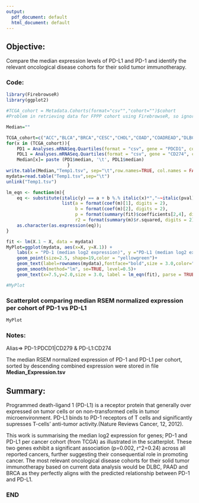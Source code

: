 ---
output:
  pdf_document: default
  html_document: default
---
## Objective:
Compare the median expression levels of PD-L1 and PD-1 and identify the  relevant oncological disease cohorts for their solid tumor immunotherapy.

### Code:
```{r, warning=FALSE}
library(FirebrowseR)
library(ggplot2)

#TCGA_cohort = Metadata.Cohorts(format="csv"","cohort="")$cohort
#Problem in retrieving data for FPPP cohort using FirebrowseR, so ignored

Median=""

TCGA_cohort=c("ACC","BLCA","BRCA","CESC","CHOL","COAD","COADREAD","DLBC","ESCA","GBM","GBMLGG","HNSC","KICH","KIPAN","KIRC","KIRP","LAML","LGG","LIHC","LUAD","LUSC","MESO","OV","PAAD","PCPG","PRAD","READ","SARC","SKCM","STAD","STES","TGCT","THCA","THYM","UCEC","UCS","UVM")
for(x in (TCGA_cohort)){
	PD1 = Analyses.mRNASeq.Quartiles(format = "csv", gene = "PDCD1", cohort = x, protocol = "RSEM", sample_type = "tumors", Exclude = "")
	PDL1 = Analyses.mRNASeq.Quartiles(format = "csv", gene = "CD274", cohort = x, protocol = "RSEM", sample_type = "tumors", Exclude = "")
	Median[x]= paste (PD1$median, '\t', PDL1$median)
					   }
write.table(Median,"Temp1.tsv", sep="\t",row.names=TRUE, col.names = FALSE, quote = FALSE)
mydata=read.table("Temp1.tsv",sep="\t")
unlink("Temp1.tsv")

lm_eqn <- function(m){
    eq <- substitute(italic(y) == a + b %.% italic(x)*","~~italic(pval)~"="~p*","~~italic(r)^2~"="~r2, 
                     list(a = format(coef(m)[1], digits = 2), 
                          b = format(coef(m)[2], digits = 2),
                          p = format(summary(fit)$coefficients[2,4], digits = 2),
                          r2 = format(summary(m)$r.squared, digits = 2)))
    as.character(as.expression(eq));                 
}

fit <- lm(X.1 ~ X, data = mydata)
MyPlot=ggplot(mydata, aes(x=X, y=X.1)) +
    labs(x = "PD-1 (median log2 expression)", y ="PD-L1 (median log2 expression)")+
    geom_point(size=2.5, shape=19,color = "yellowgreen")+
    geom_text(label=rownames(mydata),fontface="bold",size = 3.0,color="orange",hjust=0.25, vjust=1.5)+
    geom_smooth(method="lm", se=TRUE, level=0.5)+
    geom_text(x=7.5,y=2.0,size = 3.0, label = lm_eqn(fit), parse = TRUE)

#MyPlot
```
### Scatterplot comparing median RSEM normalized expression per cohort of PD-1 vs PD-L1

```{r,echo=FALSE}
MyPlot
```

### Notes:
Alias=> PD-1:PDCD1|CD279 & PD-L1:CD274 

The median RSEM normalized expression  of PD-1 and PD-L1 per cohort, sorted by descending combined expression were stored in file **Median_Expression.tsv**

## Summary:

Programmed death-ligand 1 (PD-L1) is a receptor protein that generally over expressed on tumor cells or on non-transformed cells in tumor microenvironment. PD-L1 binds to PD-1 receptors of T cells and significantly supresses T-cells' anti-tumor activity.(Nature Reviews Cancer, 12, 2012).

This work is summarising the median log2 expression for genes; PD-1 and PD-L1 per cancer cohort (from TCGA) as illustrated in the scatterplot. These two genes exhibit a significant association (p=0.002, r^2=0.24) across all reported cancers, further suggesting their consequential role in promoting cancer. The most relevant oncological disease cohorts for their solid tumor immunotherapy based on current data analysis would be DLBC, PAAD and BRCA as they perfectly aligns with the predicted relationship between PD-1 and PD-L1.



### END 









